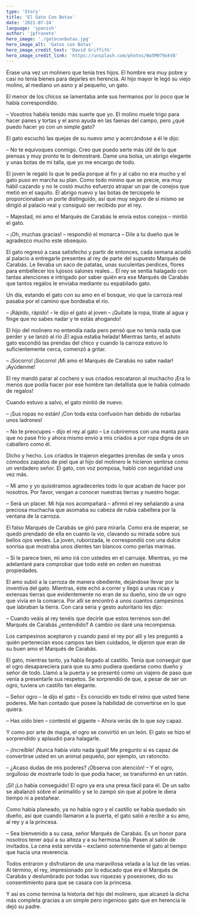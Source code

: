 ```yaml
---
type: 'Story'
title: 'El Gato Con Botas'
date: '2021-07-24'
language: 'spanish'
author: 'jpfraneto'
hero_image: './gatoconbotas.jpg'
hero_image_alt: 'Gatos con Botas'
hero_image_credit_text: 'David Griffith'
hero_image_credit_link: 'https://unsplash.com/photos/Wa5M979okV8'
---
```


Érase una vez un molinero que tenía tres hijos. El hombre era muy pobre y casi no tenía bienes para dejarles en herencia. Al hijo mayor le legó su viejo molino, al mediano un asno y al pequeño, un gato.

El menor de los chicos se lamentaba ante sus hermanos por lo poco que le había correspondido.

– Vosotros habéis tenido más suerte que yo. El molino muele trigo para hacer panes y tortas y el asno ayuda en las faenas del campo, pero ¿qué puedo hacer yo con un simple gato?

El gato escuchó las quejas de su nuevo amo y acercándose a él le dijo:

– No te equivoques conmigo. Creo que puedo serte más útil de lo que piensas y muy pronto te lo demostraré. Dame una bolsa, un abrigo elegante y unas botas de mi talla, que yo me encargo de todo.

El joven le regaló lo que le pedía porque al fin y al cabo no era mucho y el gato puso en marcha su plan. Como todo minino que se precie, era muy hábil cazando y no le costó mucho esfuerzo atrapar un par de conejos que metió en el saquito. El abrigo nuevo y las botas de terciopelo le proporcionaban un porte distinguido, así que muy seguro de sí mismo se dirigió al palacio real y consiguió ser recibido por el rey.

– Majestad, mi amo el Marqués de Carabás le envía estos conejos – mintió el gato.

– ¡Oh, muchas gracias! – respondió el monarca – Dile a tu dueño que le agradezco mucho este obsequio.

El gato regresó a casa satisfecho y partir de entonces, cada semana acudió al palacio a entregarle presentes al rey de parte del supuesto Marqués de Carabás. Le llevaba un saco de patatas, unas suculentas perdices, flores para embellecer los lujosos salones reales… El rey se sentía halagado con tantas atenciones e intrigado por saber quién era ese Marqués de Carabás que tantos regalos le enviaba mediante su espabilado gato.

Un día, estando el gato con su amo en el bosque, vio que la carroza real pasaba por el camino que bordeaba el río.

– ¡Rápido, rápido! – le dijo el gato al joven – ¡Quítate la ropa, tírate al agua y finge que no sabes nadar y te estás ahogando!

El hijo del molinero no entendía nada pero pensó que no tenía nada que perder y se lanzó al río ¡El agua estaba helada! Mientras tanto, el astuto gato escondió las prendas del chico y cuando la carroza estuvo lo suficientemente cerca, comenzó a gritar.

– ¡Socorro! ¡Socorro! ¡Mi amo el Marqués de Carabás no sabe nadar! ¡Ayúdenme!

El rey mandó parar al cochero y sus criados rescataron al muchacho ¡Era lo menos que podía hacer por ese hombre tan detallista que le había colmado de regalos!

Cuando estuvo a salvo, el gato mintió de nuevo.

– ¡Sus ropas no están! ¡Con toda esta confusión han debido de robarlas unos ladrones!

– No te preocupes – dijo el rey al gato – Le cubriremos con una manta para que no pase frío y ahora mismo envío a mis criados a por ropa digna de un caballero como él.

Dicho y hecho. Los criados le trajeron elegantes prendas de seda y unos cómodos zapatos de piel que al hijo del molinero le hicieron sentirse como un verdadero señor. El gato, con voz pomposa, habló con seguridad una vez más.

– Mi amo y yo quisiéramos agradecerles todo lo que acaban de hacer por nosotros. Por favor, vengan a conocer nuestras tierras y nuestro hogar.

– Será un placer. Mi hija nos acompañará – afirmó el rey señalando a una preciosa muchacha que asomaba su cabeza de rubia cabellera por la ventana de la carroza.

El falso Marqués de Carabás se giró para mirarla. Como era de esperar, se quedó prendado de ella en cuanto la vio, clavando su mirada sobre sus bellos ojos verdes. La joven, ruborizada, le correspondió con una dulce sonrisa que mostraba unos dientes tan blancos como perlas marinas.

– Si le parece bien, mi amo irá con ustedes en el carruaje. Mientras, yo me adelantaré para comprobar que todo esté en orden en nuestras propiedades.

El amo subió a la carroza de manera obediente, dejándose llevar por la inventiva del gato. Mientras, éste echó a correr y llegó a unas ricas y extensas tierras que evidentemente no eran de su dueño, sino de un ogro que vivía en la comarca. Por allí se encontró a unos cuantos campesinos que labraban la tierra. Con cara seria y gesto autoritario les dijo:

– Cuando veáis al rey tenéis que decirle que estos terrenos son del Marqués de Carabás ¿entendido? A cambio os daré una recompensa.

Los campesinos aceptaron y cuando pasó el rey por allí y les preguntó a quién pertenecían esos campos tan bien cuidados, le dijeron que eran de su buen amo el Marqués de Carabás.

El gato, mientras tanto, ya había llegado al castillo. Tenía que conseguir que el ogro desapareciera para que su amo pudiera quedarse como dueño y señor de todo. Llamó a la puerta y se presentó como un viajero de paso que venía a presentarle sus respetos. Se sorprendió de que, a pesar de ser un ogro, tuviera un castillo tan elegante.

– Señor ogro – le dijo el gato – Es conocido en todo el reino que usted tiene poderes. Me han contado que posee la habilidad de convertirse en lo que quiera.

– Has oído bien – contestó el gigante – Ahora verás de lo que soy capaz.

Y como por arte de magia, el ogro se convirtió en un león. El gato se hizo el sorprendido y aplaudió para halagarle.

– ¡Increíble! ¡Nunca había visto nada igual! Me pregunto si es capaz de convertirse usted en un animal pequeño, por ejemplo, un ratoncito.

– ¿Acaso dudas de mis poderes? ¡Observa con atención! – Y el ogro, orgulloso de mostrarle todo lo que podía hacer, se transformó en un ratón.

¡Sí! ¡Lo había conseguido! El ogro ya era una presa fácil para él. De un salto se abalanzó sobre el animalillo y se lo zampó sin que al pobre le diera tiempo ni a pestañear.

Como había planeado, ya no había ogro y el castillo se había quedado sin dueño, así que cuando llamaron a la puerta, el gato salió a recibir a su amo, al rey y a la princesa.

– Sea bienvenido a su casa, señor Marqués de Carabás. Es un honor para nosotros tener aquí a su alteza y a su hermosa hija. Pasen al salón de invitados. La cena está servida – exclamó solemnemente el gato al tiempo que hacía una reverencia.

Todos entraron y disfrutaron de una maravillosa velada a la luz de las velas. Al término, el rey, impresionado por lo educado que era el Marqués de Carabás y deslumbrado por todas sus riquezas y posesiones, dio su consentimiento para que se casara con la princesa.

Y así es como termina la historia del hijo del molinero, que alcanzó la dicha más completa gracias a un simple pero ingenioso gato que en herencia le dejó su padre.
